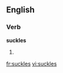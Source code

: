 ==English==

===Verb===
'''suckles'''

# {{third-person singular of|[[suckle]]}}

[[fr:suckles]]
[[vi:suckles]]